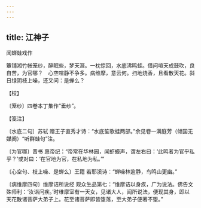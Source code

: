 ```yaml
---
---
---
```

title: 江神子
---



闻蝉蛙戏作





簟铺湘竹帐笼纱，醉眠些，梦天涯。一枕惊回，水底沸鸣蛙。借问喧天成鼓吹，良自苦，为官哪？　心空喧静不争多。病维摩，意云何。扫地烧香，且看散天花。斜日绿阴枝上噪，还又问：是蝉么？





【校】


〔笼纱〕四卷本丁集作“垂纱”。





【笺注】


〔水底二句〕苏轼 赠王子直秀才诗：“水底笙歌蛙两部。”余见卷一满庭芳（倾国无媒阕）“听群蛙句”注。

〔为官哪〕晋书 惠帝纪：“帝常在华林园，闻虾蟆声，谓左右曰：‘此鸣者为官乎私乎？’或对曰：‘在官地为官，在私地为私。’”

〔心空句、枝上噪、是蝉么〕王籍 若耶溪诗：“蝉噪林逾静，鸟鸣山更幽。”

〔病维摩四句〕维摩诘所说经 观众生品第七：“维摩诘以身疾，广为说法。佛告文殊师利：‘汝诣问疾。’时维摩室有一天女，见诸大人，闻所说法，便现其身，即以天花散诸菩萨大弟子上。花至诸菩萨即皆堕落，至大弟子便著不堕。”